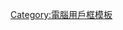{{Userbox
| border-c      = #000000
| border-s      = 1
| id            = [[File:Computer Dr Cube 45 x 45.jpg|Computer Dr Cube 45 x 45]]
| info-c        = #FFFFFF
| info-s        = 8
| info-fc       = #000000
| info          = 這個用戶是位電腦醫生。
}}<noinclude>[[Category:電腦用戶框模板]]</noinclude>